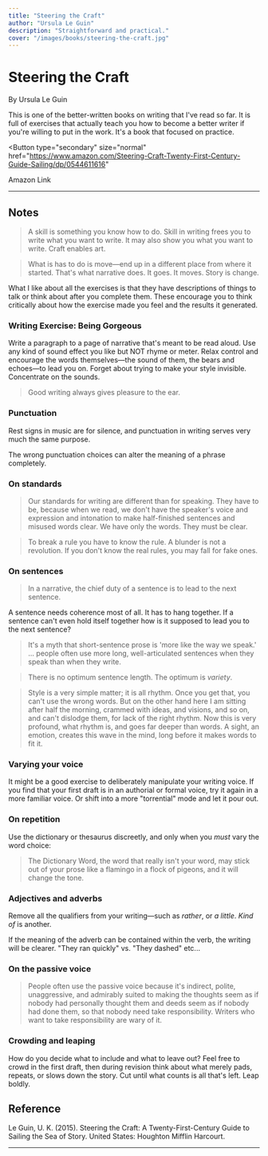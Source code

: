 ```yaml
---
title: "Steering the Craft"
author: "Ursula Le Guin"
description: "Straightforward and practical."
cover: "/images/books/steering-the-craft.jpg"
---
```


# Steering the Craft

By Ursula Le Guin

<p className="large">
  This is one of the better-written books on writing that I've read so far. It
  is full of exercises that actually teach you how to become a better writer if
  you're willing to put in the work. It's a book that focused on practice.
</p>

<Button
  type="secondary"
  size="normal"
  href="https://www.amazon.com/Steering-Craft-Twenty-First-Century-Guide-Sailing/dp/0544611616"
>
  <Icon icon="external" className="w-5 mr-2" />
  Amazon Link
</Button>

---

## Notes

> A skill is something you know how to do. Skill in writing frees you to write what you want to write. It may also show you what you want to write. Craft enables art.

> What is has to do is move—end up in a different place from where it started. That's what narrative does. It goes. It moves. Story is change.

What I like about all the exercises is that they have descriptions of things to talk or think about after you complete them. These encourage you to think critically about how the exercise made you feel and the results it generated.

### Writing Exercise: Being Gorgeous

Write a paragraph to a page of narrative that's meant to be read aloud. Use any kind of sound effect you like but NOT rhyme or meter. Relax control and encourage the words themselves—the sound of them, the bears and echoes—to lead you on. Forget about trying to make your style invisible. Concentrate on the sounds.

> Good writing always gives pleasure to the ear.

### Punctuation

Rest signs in music are for silence, and punctuation in writing serves very much the same purpose.

The wrong punctuation choices can alter the meaning of a phrase completely.

### On standards

> Our standards for writing are different than for speaking. They have to be, because when we read, we don't have the speaker's voice and expression and intonation to make half-finished sentences and misused words clear. We have only the words. They must be clear.

> To break a rule you have to know the rule. A blunder is not a revolution. If you don't know the real rules, you may fall for fake ones.

### On sentences

> In a narrative, the chief duty of a sentence is to lead to the next sentence.

A sentence needs coherence most of all. It has to hang together. If a sentence can't even hold itself together how is it supposed to lead you to the next sentence?

> It's a myth that short-sentence prose is 'more like the way we speak.' ... people often use more long, well-articulated sentences when they speak than when they write.

> There is no optimum sentence length. The optimum is _variety_.

> Style is a very simple matter; it is all rhythm. Once you get that, you can't use the wrong words. But on the other hand here I am sitting after half the morning, crammed with ideas, and visions, and so on, and can't dislodge them, for lack of the right rhythm. Now this is very profound, what rhythm is, and goes far deeper than words. A sight, an emotion, creates this wave in the mind, long before it makes words to fit it.

### Varying your voice

It might be a good exercise to deliberately manipulate your writing voice. If you find that your first draft is in an authorial or formal voice, try it again in a more familiar voice. Or shift into a more "torrential" mode and let it pour out.

### On repetition

Use the dictionary or thesaurus discreetly, and only when you _must_ vary the word choice:

> The Dictionary Word, the word that really isn't your word, may stick out of your prose like a flamingo in a flock of pigeons, and it will change the tone.

### Adjectives and adverbs

Remove all the qualifiers from your writing—such as _rather_, or _a little_. _Kind of_ is another.

If the meaning of the adverb can be contained within the verb, the writing will be clearer. "They ran quickly" vs. "They dashed" etc...

### On the passive voice

> People often use the passive voice because it's indirect, polite, unaggressive, and admirably suited to making the thoughts seem as if nobody had personally thought them and deeds seem as if nobody had done them, so that nobody need take responsibility. Writers who want to take responsibility are wary of it.

### Crowding and leaping

How do you decide what to include and what to leave out? Feel free to crowd in the first draft, then during revision think about what merely pads, repeats, or slows down the story. Cut until what counts is all that's left. Leap boldly.

<HrSection />

## Reference

Le Guin, U. K. (2015). Steering the Craft: A Twenty-First-Century Guide to Sailing the Sea of Story. United States: Houghton Mifflin Harcourt.

---
